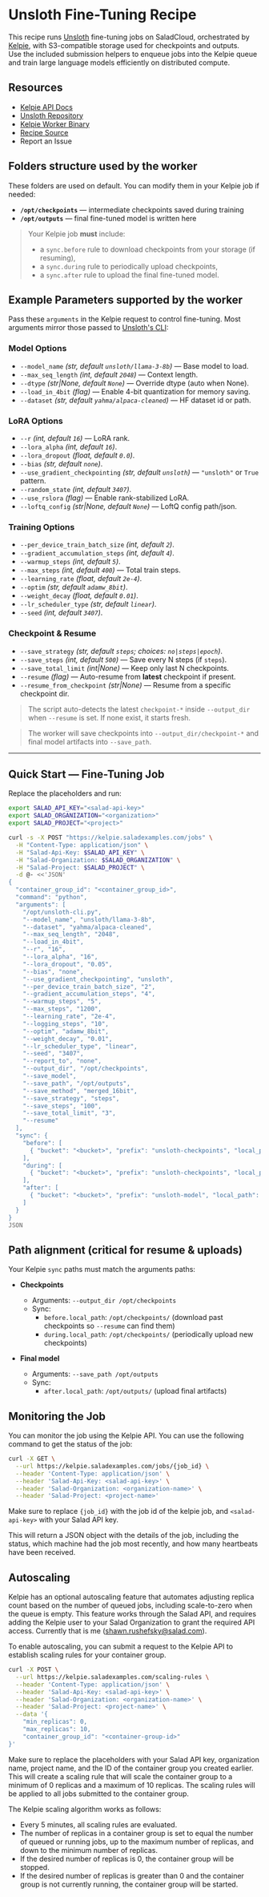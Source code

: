 # Unsloth Fine-Tuning Recipe

This recipe runs [Unsloth](https://docs.unsloth.ai/get-started/fine-tuning-llms-guide) fine-tuning jobs on SaladCloud, orchestrated by [Kelpie](https://github.com/SaladTechnologies/kelpie), with S3-compatible storage used for checkpoints and outputs.  
Use the included submission helpers to enqueue jobs into the Kelpie queue and train large language models efficiently on distributed compute.

## Resources

- [Kelpie API Docs](https://kelpie.saladexamples.com/docs)  
- [Unsloth Repository](https://github.com/unslothai/unsloth)  
- [Kelpie Worker Binary](https://github.com/SaladTechnologies/kelpie)  
- [Recipe Source](https://github.com/SaladTechnologies/salad-recipes/tree/master/recipes/unsloth-finetune)  
- <Link url={`https://github.com/SaladTechnologies/salad-recipes/issues/new?title=Unsloth%20Fine-Tuning%20Recipe&body=Image:%20${props.container.image}`}>Report an Issue</Link>  

## Folders structure used by the worker

These folders are used on default. You can modify them in your Kelpie job if needed:
- **`/opt/checkpoints`** — intermediate checkpoints saved during training  
- **`/opt/outputs`** — final fine-tuned model is written here  

> Your Kelpie job **must** include:  
> - a `sync.before` rule to download checkpoints from your storage (if resuming),  
> - a `sync.during` rule to periodically upload checkpoints,  
> - a `sync.after` rule to upload the final fine-tuned model.  

## Example Parameters supported by the worker

Pass these `arguments` in the Kelpie request to control fine-tuning. Most arguments mirror those passed to [Unsloth's CLI](https://github.com/unslothai/unsloth/blob/main/unsloth-cli.py):

### Model Options
- `--model_name` *(str, default `unsloth/llama-3-8b`)* — Base model to load.
- `--max_seq_length` *(int, default `2048`)* — Context length.
- `--dtype` *(str|None, default `None`)* — Override dtype (auto when None).
- `--load_in_4bit` *(flag)* — Enable 4-bit quantization for memory saving.
- `--dataset` *(str, default `yahma/alpaca-cleaned`)* — HF dataset id or path.

### LoRA Options
- `--r` *(int, default `16`)* — LoRA rank.
- `--lora_alpha` *(int, default `16`)*.
- `--lora_dropout` *(float, default `0.0`)*.
- `--bias` *(str, default `none`)*.
- `--use_gradient_checkpointing` *(str, default `unsloth`)* — `"unsloth"` or `True` pattern.
- `--random_state` *(int, default `3407`)*.
- `--use_rslora` *(flag)* — Enable rank-stabilized LoRA.
- `--loftq_config` *(str|None, default `None`)* — LoftQ config path/json.

### Training Options
- `--per_device_train_batch_size` *(int, default `2`)*.
- `--gradient_accumulation_steps` *(int, default `4`)*.
- `--warmup_steps` *(int, default `5`)*.
- `--max_steps` *(int, default `400`)* — Total train steps.
- `--learning_rate` *(float, default `2e-4`)*.
- `--optim` *(str, default `adamw_8bit`)*.
- `--weight_decay` *(float, default `0.01`)*.
- `--lr_scheduler_type` *(str, default `linear`)*.
- `--seed` *(int, default `3407`)*.

### Checkpoint & Resume
- `--save_strategy` *(str, default `steps`; choices: `no|steps|epoch`)*.
- `--save_steps` *(int, default `500`)* — Save every N steps (if `steps`).
- `--save_total_limit` *(int|None)* — Keep only last N checkpoints.
- `--resume` *(flag)* — Auto-resume from **latest** checkpoint if present.
- `--resume_from_checkpoint` *(str|None)* — Resume from a specific checkpoint dir.

> The script auto-detects the latest `checkpoint-*` inside `--output_dir` when `--resume` is set. If none exist, it starts fresh.
  

> The worker will save checkpoints into `--output_dir/checkpoint-*` and final model artifacts into `--save_path`.

---

## Quick Start — Fine-Tuning Job

Replace the placeholders and run:

```bash
export SALAD_API_KEY="<salad-api-key>"
export SALAD_ORGANIZATION="<organization>"
export SALAD_PROJECT="<project>"

curl -s -X POST "https://kelpie.saladexamples.com/jobs" \
  -H "Content-Type: application/json" \
  -H "Salad-Api-Key: $SALAD_API_KEY" \
  -H "Salad-Organization: $SALAD_ORGANIZATION" \
  -H "Salad-Project: $SALAD_PROJECT" \
  -d @- <<'JSON'
{
  "container_group_id": "<container_group_id>",
  "command": "python",
  "arguments": [
    "/opt/unsloth-cli.py",
    "--model_name", "unsloth/llama-3-8b",
    "--dataset", "yahma/alpaca-cleaned",
    "--max_seq_length", "2048",
    "--load_in_4bit",
    "--r", "16",
    "--lora_alpha", "16",
    "--lora_dropout", "0.05",
    "--bias", "none",
    "--use_gradient_checkpointing", "unsloth",
    "--per_device_train_batch_size", "2",
    "--gradient_accumulation_steps", "4",
    "--warmup_steps", "5",
    "--max_steps", "1200",
    "--learning_rate", "2e-4",
    "--logging_steps", "10",
    "--optim", "adamw_8bit",
    "--weight_decay", "0.01",
    "--lr_scheduler_type", "linear",
    "--seed", "3407",
    "--report_to", "none",
    "--output_dir", "/opt/checkpoints",
    "--save_model",
    "--save_path", "/opt/outputs",
    "--save_method", "merged_16bit",
    "--save_strategy", "steps",
    "--save_steps", "100",
    "--save_total_limit", "3",
    "--resume"
  ],
  "sync": {
    "before": [
      { "bucket": "<bucket>", "prefix": "unsloth-checkpoints", "local_path": "/opt/checkpoints/", "direction": "download" }
    ],
    "during": [
      { "bucket": "<bucket>", "prefix": "unsloth-checkpoints", "local_path": "/opt/checkpoints/", "direction": "upload" }
    ],
    "after": [
      { "bucket": "<bucket>", "prefix": "unsloth-model", "local_path": "/opt/outputs/", "direction": "upload" }
    ]
  }
}
JSON
```


## Path alignment (critical for resume & uploads)

Your Kelpie `sync` paths must match the arguments paths:

- **Checkpoints**
  - Arguments: `--output_dir /opt/checkpoints`
  - Sync:
    - `before.local_path`: `/opt/checkpoints/` (download past checkpoints so `--resume` can find them)
    - `during.local_path`: `/opt/checkpoints/` (periodically upload new checkpoints)

- **Final model**
  - Arguments: `--save_path /opt/outputs`
  - Sync:
    - `after.local_path`: `/opt/outputs/` (upload final artifacts)


## Monitoring the Job

You can monitor the job using the Kelpie API. You can use the following command to get the status of the job:

```bash
curl -X GET \
  --url https://kelpie.saladexamples.com/jobs/{job_id} \
  --header 'Content-Type: application/json' \
  --header 'Salad-Api-Key: <salad-api-key>' \
  --header 'Salad-Organization: <organization-name>' \
  --header 'Salad-Project: <project-name>'
```

Make sure to replace `{job_id}` with the job id of the kelpie job, and `<salad-api-key>` with your Salad API key.

This will return a JSON object with the details of the job, including the status, which machine had the job most recently, and how many heartbeats have been received.

## Autoscaling

Kelpie has an optional autoscaling feature that automates adjusting replica count based on the number of queued jobs, including scale-to-zero when the queue is empty. This feature works through the Salad API, and requires adding the Kelpie user to your Salad Organization to grant the required API access. Currently that is me (shawn.rushefsky@salad.com).

To enable autoscaling, you can submit a request to the Kelpie API to establish scaling rules for your container group.

```bash
curl -X POST \
  --url https://kelpie.saladexamples.com/scaling-rules \
  --header 'Content-Type: application/json' \
  --header 'Salad-Api-Key: <salad-api-key>' \
  --header 'Salad-Organization: <organization-name>' \
  --header 'Salad-Project: <project-name>' \
  --data '{
    "min_replicas": 0,
    "max_replicas": 10,
    "container_group_id": "<container-group-id>"
}'
```

Make sure to replace the placeholders with your Salad API key, organization name, project name, and the ID of the container group you created earlier.
This will create a scaling rule that will scale the container group to a minimum of 0 replicas and a maximum of 10 replicas. The scaling rules will be applied to all jobs submitted to the container group.

The Kelpie scaling algorithm works as follows:

- Every 5 minutes, all scaling rules are evaluated.
- The number of replicas in a container group is set to equal the number of queued or running jobs, up to the maximum number of replicas, and down to the minimum number of replicas.
- If the desired number of replicas is 0, the container group will be stopped.
- If the desired number of replicas is greater than 0 and the container group is not currently running, the container group will be started.
